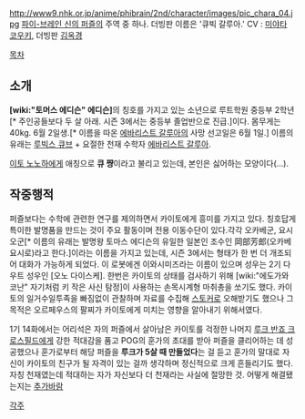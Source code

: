 http://www9.nhk.or.jp/anime/phibrain/2nd/character/images/pic_chara_04.jpg
[[파이-브레인 신의 퍼즐]]의 주역 중 하나. 더빙판 이름은 '큐빅 갈루아.' CV : [[미야타 코우키]], 더빙판 [[김옥경]]

[[목차]]
== 소개 ==
'''[wiki:"토머스 에디슨" 에디슨]'''의 칭호를 가지고 있는 소년으로 루트학원 중등부 2학년[* 주인공들보다 두 살 아래. 시즌 3에서는 중등부 졸업반으로 진급.]이다. 몸무게는 40kg. 6월 2일생.[* 이름을 따온 [[에바리스트 갈루아]]의 사망 선고일은 6월 1일.] 이름의 유래는 [[루빅스 큐브]] + 요절한 천재 수학자 [[에바리스트 갈루아]].

[[이토 노노하]]에게 애칭으로 '''큐 쨩'''이라고 불리고 있는데, 본인은 싫어하는 모양이다(...).

== 작중행적 ==
퍼즐보다는 수학에 관련한 연구를 제의하면서 카이토에게 흥미를 가지고 있다. 칭호답게 특이한 발명품을 만드는 것이 주요 활동이며 전용 이동수단이 있다.각각 오카베군, 요시오군[* 이름의 유래는 발명왕 토마스 에디슨의 유일한 일본인 조수인 岡部芳郎(오카베 요시로)라고 한다.]이라는 이름을 가지고 있는데, 시즌 3에서는 형태가 한 번 더 개조되어 대화가 가능하게 되었다. 이 로봇에겐 이와시미즈라는 이름이 있으며 성우는 2기 다우트 성우인 [오노 다이스케]. 한번은 카이토의 상태를 검사하기 위해 [wiki:"에도가와 코난" 자기처럼 키 작은 사신 탐정]이 사용하는 손목시계형 마취총을 쏘기도 했다. 카이토의 일거수일투족을 빠짐없이 관찰하며 자료를 수집해 [[스토커]]로 오해받기도 했으나 그 목적은 오르페우스의 팔찌가 카이토에게 미치는 영향을 알아내기 위해서였다.

1기 14화에서는 어리석은 자의 퍼즐에서 살아남은 카이토를 걱정한 나머지 [[루크 반죠 크로스필드]]에게 강한 적대감을 품고 POG의 훈가의 초대를 받아 퍼즐을 클리어하는 데 성공했으나 훈가로부터 해당 퍼즐을 '''루크가 5살 때 만들었다'''는 걸 듣고 훈가의 말대로 자신이 카이토의 친구가 될 자격이 있는 걸까 생각하며 정신적으로 크게 흔들리기도 했다. 자칭 천재였는데 적대하는 자가 자신보다 더 천재라는 사실에 절망한 것. 어떻게 해결됐는지는 [[추가바람]]

[[각주]]
